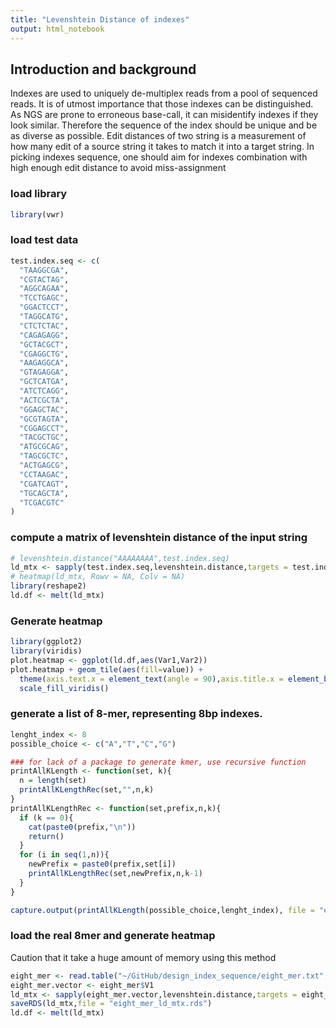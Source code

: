 ```yaml
---
title: "Levenshtein Distance of indexes"
output: html_notebook
---
```

## Introduction and background
Indexes are used to uniquely de-multiplex reads from a pool of sequenced reads. It is of utmost importance that those indexes can be distinguished. As NGS are prone to erroneous base-call, it can misidentify indexes if they look similar. Therefore the sequence of the index should be unique and be as diverse as possible. Edit distances of two string is a measurement of how many edit of a source string it takes to match it into a target string. In picking indexes sequence, one should aim for indexes combination with high enough edit distance to avoid miss-assignment 

### load library
```r
library(vwr)
```
### load test data
```r
test.index.seq <- c(
  "TAAGGCGA",
  "CGTACTAG",
  "AGGCAGAA",
  "TCCTGAGC",
  "GGACTCCT",
  "TAGGCATG",
  "CTCTCTAC",
  "CAGAGAGG",
  "GCTACGCT",
  "CGAGGCTG",
  "AAGAGGCA",
  "GTAGAGGA",
  "GCTCATGA",
  "ATCTCAGG",
  "ACTCGCTA",
  "GGAGCTAC",
  "GCGTAGTA",
  "CGGAGCCT",
  "TACGCTGC",
  "ATGCGCAG",
  "TAGCGCTC",
  "ACTGAGCG",
  "CCTAAGAC",
  "CGATCAGT",
  "TGCAGCTA",
  "TCGACGTC"
)
```

### compute a matrix of levenshtein distance of the input string

```r
# levenshtein.distance("AAAAAAAA",test.index.seq)
ld_mtx <- sapply(test.index.seq,levenshtein.distance,targets = test.index.seq)
# heatmap(ld_mtx, Rowv = NA, Colv = NA)
library(reshape2)
ld.df <- melt(ld_mtx)

```
### Generate heatmap
```r
library(ggplot2)       
library(viridis)
plot.heatmap <- ggplot(ld.df,aes(Var1,Var2))
plot.heatmap + geom_tile(aes(fill=value)) + 
  theme(axis.text.x = element_text(angle = 90),axis.title.x = element_blank(),axis.title.y = element_blank()) +
  scale_fill_viridis()
```

### generate a list of 8-mer, representing 8bp indexes. 
```r

lenght_index <- 8
possible_choice <- c("A","T","C","G")

### for lack of a package to generate kmer, use recursive function
printAllKLength <- function(set, k){
  n = length(set)
  printAllKLengthRec(set,"",n,k)
}
printAllKLengthRec <- function(set,prefix,n,k){
  if (k == 0){
    cat(paste0(prefix,"\n"))
    return()
  }
  for (i in seq(1,n)){
    newPrefix = paste0(prefix,set[i])
    printAllKLengthRec(set,newPrefix,n,k-1)
  }
}

capture.output(printAllKLength(possible_choice,lenght_index), file = "eight_mer.txt", append = TRUE)

```

### load the real 8mer and generate heatmap
Caution that it take a huge amount of memory using this method
```r
eight_mer <- read.table("~/GitHub/design_index_sequence/eight_mer.txt", quote="\"", comment.char="")
eight_mer.vector <- eight_mer$V1
ld_mtx <- sapply(eight_mer.vector,levenshtein.distance,targets = eight_mer.vector)
saveRDS(ld_mtx,file = "eight_mer_ld_mtx.rds")
ld.df <- melt(ld_mtx)

```


